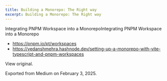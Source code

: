```yaml
---
title: Building a Monorepo: The Right way
excerpt: Building a Monorepo: The Right way
---
```


Integrating PNPM Workspace into a MonorepoIntegrating PNPM Workspace into a Monorepo



- https://pnpm.io/pt/workspaces
- https://vedanshmehra.hashnode.dev/setting-up-a-monorepo-with-vite-typescript-and-pnpm-workspaces


View original.


Exported from Medium on February 3, 2025.

